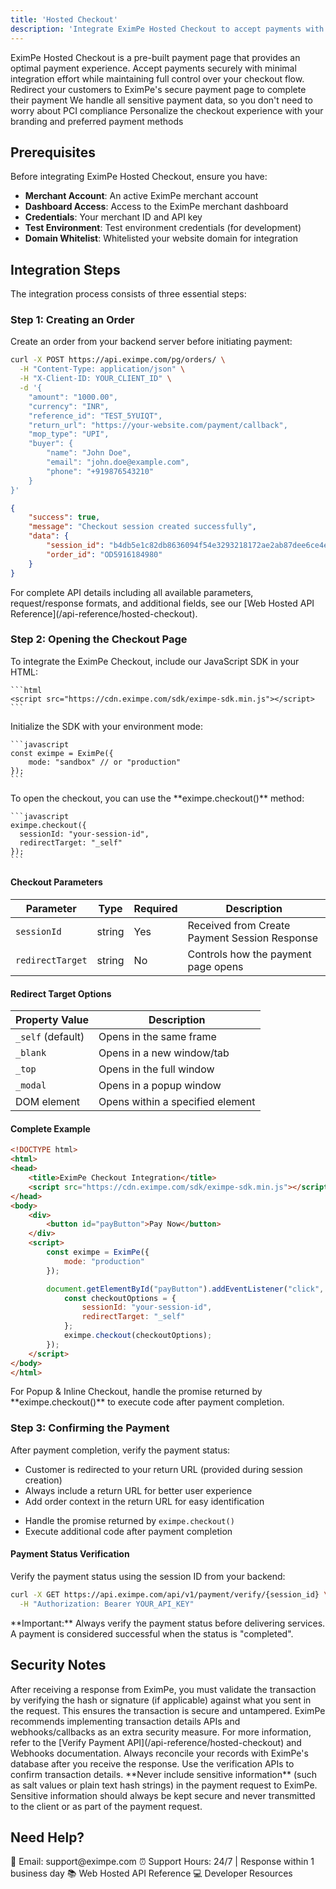 ```yaml
---
title: 'Hosted Checkout'
description: 'Integrate EximPe Hosted Checkout to accept payments with minimal effort'
---
```


<Note>
  EximPe Hosted Checkout is a pre-built payment page that provides an optimal payment experience. Accept payments securely with minimal integration effort while maintaining full control over your checkout flow.
</Note>

<CardGroup cols={3}>
  <Card
    title="Simplified Checkout"
    icon="credit-card"
    href="#step-1-creating-an-order"
  >
    Redirect your customers to EximPe's secure payment page to complete their payment
  </Card>
  <Card
    title="Secure & PCI Compliant"
    icon="shield-check"
    href="#security-notes"
  >
    We handle all sensitive payment data, so you don't need to worry about PCI compliance
  </Card>
  <Card
    title="Customizable"
    icon="palette"
    href="#opening-the-checkout-page"
  >
    Personalize the checkout experience with your branding and preferred payment methods
  </Card>
</CardGroup>

## Prerequisites

Before integrating EximPe Hosted Checkout, ensure you have:

- **Merchant Account**: An active EximPe merchant account
- **Dashboard Access**: Access to the EximPe merchant dashboard
- **Credentials**: Your merchant ID and API key
- **Test Environment**: Test environment credentials (for development)
- **Domain Whitelist**: Whitelisted your website domain for integration

## Integration Steps

The integration process consists of three essential steps:

### Step 1: Creating an Order

Create an order from your backend server before initiating payment:

<CodeGroup>

```bash cURL
curl -X POST https://api.eximpe.com/pg/orders/ \
  -H "Content-Type: application/json" \
  -H "X-Client-ID: YOUR_CLIENT_ID" \
  -d '{
    "amount": "1000.00",
    "currency": "INR",
    "reference_id": "TEST_5YUIQT",
    "return_url": "https://your-website.com/payment/callback",
    "mop_type": "UPI",
    "buyer": {
        "name": "John Doe",
        "email": "john.doe@example.com",
        "phone": "+919876543210"
    }
}'
```

```json Response
{
    "success": true,
    "message": "Checkout session created successfully",
    "data": {
        "session_id": "b4db5e1c82db8636094f54e3293218172ae2ab87dee6ce4e97c82db6c63f243a",
        "order_id": "OD5916184980"
    }
}
```

</CodeGroup>

<Note>
  For complete API details including all available parameters, request/response formats, and additional fields, see our [Web Hosted API Reference](/api-reference/hosted-checkout).
</Note>

### Step 2: Opening the Checkout Page

<Steps>
  <Step title="Include JS SDK">
    To integrate the EximPe Checkout, include our JavaScript SDK in your HTML:
    
    ```html
    <script src="https://cdn.eximpe.com/sdk/eximpe-sdk.min.js"></script>
    ```
  </Step>
  
  <Step title="Initialize the SDK">
    Initialize the SDK with your environment mode:
    
    ```javascript
    const eximpe = EximPe({
        mode: "sandbox" // or "production"
    });
    ```
  </Step>
  
  <Step title="Open EximPe Checkout">
    To open the checkout, you can use the **eximpe.checkout()** method:
    
    ```javascript
    eximpe.checkout({
      sessionId: "your-session-id",
      redirectTarget: "_self"
    });
    ```
  </Step>
</Steps>

#### Checkout Parameters

| Parameter | Type | Required | Description |
|-----------|------|----------|-------------|
| `sessionId` | string | Yes | Received from Create Payment Session Response |
| `redirectTarget` | string | No | Controls how the payment page opens |

#### Redirect Target Options

| Property Value | Description |
|----------------|-------------|
| `_self` (default) | Opens in the same frame |
| `_blank` | Opens in a new window/tab |
| `_top` | Opens in the full window |
| `_modal` | Opens in a popup window |
| DOM element | Opens within a specified element |

#### Complete Example

```html
<!DOCTYPE html>
<html>
<head>
    <title>EximPe Checkout Integration</title>
    <script src="https://cdn.eximpe.com/sdk/eximpe-sdk.min.js"></script>
</head>
<body>
    <div>
        <button id="payButton">Pay Now</button>
    </div>
    <script>
        const eximpe = EximPe({
            mode: "production"
        });

        document.getElementById("payButton").addEventListener("click", () => {
            const checkoutOptions = {
                sessionId: "your-session-id",
                redirectTarget: "_self"
            };
            eximpe.checkout(checkoutOptions);
        });
    </script>
</body>
</html>
```

<Warning>
  For Popup & Inline Checkout, handle the promise returned by **eximpe.checkout()** to execute code after payment completion.
</Warning>

### Step 3: Confirming the Payment

After payment completion, verify the payment status:

<CardGroup cols={2}>
  <Card title="Redirect Checkout">
    <ul>
      <li>Customer is redirected to your return URL (provided during session creation)</li>
      <li>Always include a return URL for better user experience</li>
      <li>Add order context in the return URL for easy identification</li>
    </ul>
  </Card>
  <Card title="Popup & Inline Checkout">
    <ul>
      <li>Handle the promise returned by <code>eximpe.checkout()</code></li>
      <li>Execute additional code after payment completion</li>
    </ul>
  </Card>
</CardGroup>

#### Payment Status Verification

Verify the payment status using the session ID from your backend:

```bash
curl -X GET https://api.eximpe.com/api/v1/payment/verify/{session_id} \
  -H "Authorization: Bearer YOUR_API_KEY"
```

<Warning>
  **Important:** Always verify the payment status before delivering services. A payment is considered successful when the status is "completed".
</Warning>

## Security Notes

<CardGroup cols={2}>
  <Card title="Transaction Validation">
    After receiving a response from EximPe, you must validate the transaction by verifying the hash or signature (if applicable) against what you sent in the request. This ensures the transaction is secure and untampered.
  </Card>
  <Card title="Additional Security">
    EximPe recommends implementing transaction details APIs and webhooks/callbacks as an extra security measure. For more information, refer to the [Verify Payment API](/api-reference/hosted-checkout) and Webhooks documentation.
  </Card>
  <Card title="Record Reconciliation">
    Always reconcile your records with EximPe's database after you receive the response. Use the verification APIs to confirm transaction details.
  </Card>
  <Card title="Sensitive Information">
    **Never include sensitive information** (such as salt values or plain text hash strings) in the payment request to EximPe. Sensitive information should always be kept secure and never transmitted to the client or as part of the payment request.
  </Card>
</CardGroup>

## Need Help?

<CardGroup cols={2}>
  <Card
    title="Contact Support"
    icon="mail"
    href="mailto:support@eximpe.com"
  >
    📩 Email: support@eximpe.com  
    ⏰ Support Hours: 24/7 | Response within 1 business day
  </Card>
  <Card
    title="Developer Resources"
    icon="book-open"
    href="/api-reference/hosted-checkout"
  >
    📚 Web Hosted API Reference
    💻 Developer Resources
  </Card>
</CardGroup>
